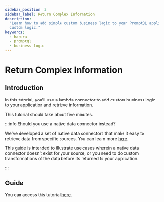 ```yaml
---
sidebar_position: 3
sidebar_label: Return Complex Information
description:
  "Learn how to add simple custom business logic to your PromptQL application and build on this example with your own
  custom logic."
keywords:
  - hasura
  - promptql
  - business logic
---
```



# Return Complex Information

## Introduction

In this tutorial, you'll use a lambda connector to add custom business logic to your application and retrieve
information.

This tutorial should take about five minutes.

:::info Should you use a native data connector instead?

We've developed a set of native data connectors that make it easy to retrieve data from specific sources. You can learn
more [here](/data-sources/overview.mdx).

This guide is intended to illustrate use cases wherein a native data connector doesn't exist for your source, or you
need to do custom transformations of the data before its returned to your application.

:::

## Guide

You can access this tutorial [here](/how-to-build-with-promptql/with-api-endpoints.mdx).
